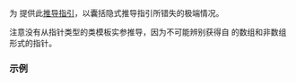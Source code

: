 {{title|{{tt|std::shared_ptr}} 的推导指引}}
{{cpp/memory/shared_ptr/navbar}}
{{dcl begin}}
{{dcl header|memory}}
{{dcl|num=1|since=c++17|
template&lt; class T &gt;
shared_ptr( std::weak_ptr&lt;T&gt; ) -&gt; shared_ptr&lt;T&gt;;
}}
{{dcl|num=2|since=c++17|
template&lt; class T, class D &gt;
shared_ptr( std::unique_ptr&lt;T, D&gt; ) -&gt; shared_ptr&lt;T&gt;;
}}
{{dcl end}}

为 {{lc|std::shared_ptr}} 提供此[[cpp/language/class template argument deduction|推导指引]]，以囊括隐式推导指引所错失的极端情况。

注意没有从指针类型的类模板实参推导，因为不可能辨别获得自 {{c|new}} 的数组和非数组形式的指针。
 
===示例===
{{example|code=
#include &lt;memory&gt;

int main()
{
    auto p = std::make_shared&lt;int&gt;(42);
    std::weak_ptr w{p};    // 用于此情况的显式推导指引
    std::shared_ptr p2{w}; // 用于此情况的显式推导指引
}
}}

{{langlinks|de|en|es|fr|it|ja|pt|ru}}
